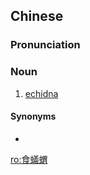 {{also|食蚁猬}}
==Chinese==
{{zh-forms|s=食蚁猬}}

===Pronunciation===
{{zh-pron
|m=shíyǐwèi
|cat=n
}}

===Noun===
{{zh-noun}}

# [[echidna]]

====Synonyms====
* {{zh-l|針鼴}}

[[ro:食蟻蝟]]
